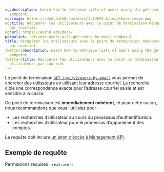 ```yaml
---
og:description: Learn how to retrieve lists of users using the get-users-by-email
  endpoint.
og:image: https://cdn2.auth0.com/docs/1.14553.0/img/share-image.png
og:title: Récupérer les utilisateurs avec le point de terminaison Récupérer les utilisateurs
  par courriel.
og:url: https://auth0.com/docs/
permalink: retrieve-users-with-get-users-by-email-endpoint
title: Récupérer les utilisateurs avec le point de terminaison Récupérer les utilisateurs
  par courriel.
twitter:description: Learn how to retrieve lists of users using the get-users-by-email
  endpoint.
twitter:title: Récupérer les utilisateurs avec le point de terminaison Récupérer les
  utilisateurs par courriel.
---
```


Le point de terminaison [`GET /api/v2/users-by-email`](/api/management/v2#!/Users_By_Email/get_users_by_email) vous permet de chercher des utilisateurs en utilisant leur adresse courriel. La recherche cible une correspondance exacte pour l’adresse courriel saisie et est sensible à la casse.

Ce point de terminaison est **immédiatement cohérent**, et pour cette raison, nous recommandons que vous l’utilisiez pour :

* Les recherches d’utilisateur au cours du processus d’authentification.
* Les recherches d’utilisateur pour le processus d’appariement des comptes.

La requête doit inclure [un jeton d’accès à Management API](/security/tokens/access-tokens/management-api-access-tokens).

## Exemple de requête

Permissions requises : `read:users`